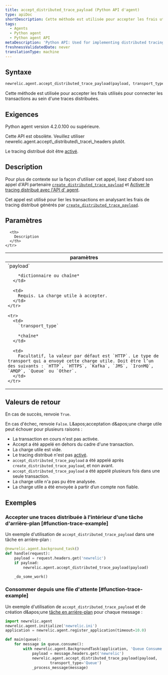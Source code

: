 ```yaml
---
title: accept_distributed_trace_payload (Python API d'agent)
type: apiDoc
shortDescription: Cette méthode est utilisée pour accepter les frais utilisés pour connecter les transactions au sein d'une traces distribuées.
tags:
  - Agents
  - Python agent
  - Python agent API
metaDescription: 'Python API: Used for implementing distributed tracing.'
freshnessValidatedDate: never
translationType: machine
---
```


## Syntaxe

```py
newrelic.agent.accept_distributed_trace_payload(payload, transport_type='HTTP')
```

Cette méthode est utilisée pour accepter les frais utilisés pour connecter les transactions au sein d'une traces distribuées.

## Exigences

Python agent version 4.2.0.100 ou supérieure.

<Callout variant="caution">
  Cette API est obsolète. Veuillez utiliser newrelic.agent.accept\_distributed\_trace\_headers plutôt.
</Callout>

Le tracing distribué doit être [activé](/docs/enable-distributed-tracing#python).

## Description

Pour plus de contexte sur la façon d'utiliser cet appel, lisez d'abord son appel d'API partenaire [`create_distributed_trace_payload`](/docs/agents/python-agent/python-agent-api/create_distributed_trace_payload) et [Activer le tracing distribué avec l'API d' agent](/docs/enable-distributed-tracing#agent-apis).

Cet appel est utilisé pour lier les transactions en analysant les frais de tracing distribué générés par [`create_distributed_trace_payload`](/docs/agents/python-agent/python-agent-api/create_distributed_trace_payload).

## Paramètres

<table>
  <thead>
    <tr>
      <th width="25%">
        paramètres
      </th>

      <th>
        Description
      </th>
    </tr>
  </thead>

  <tbody>
    <tr>
      <td>
        `payload`

        *dictionnaire ou chaîne*
      </td>

      <td>
        Requis. La charge utile à accepter.
      </td>
    </tr>

    <tr>
      <td>
        `transport_type`

        *chaîne*
      </td>

      <td>
        Facultatif, la valeur par défaut est `HTTP`. Le type de transport qui a envoyé cette charge utile. Doit être l’un des suivants : `HTTP`, `HTTPS`, `Kafka`, `JMS`, `IronMQ`, `AMQP`, `Queue` ou `Other`.
      </td>
    </tr>
  </tbody>
</table>

## Valeurs de retour

En cas de succès, renvoie `True`.

En cas d'échec, renvoie `False`. L&amp;apos;acceptation d&amp;apos;une charge utile peut échouer pour plusieurs raisons :

* La transaction en cours n'est pas activée.
* Accept a été appelé en dehors du cadre d'une transaction.
* La charge utile est vide.
* Le tracing distribué n'est pas [activé](/docs/enable-distributed-tracing).
* `accept_distributed_trace_payload` a été appelé après `create_distributed_trace_payload`, et non avant.
* `accept_distributed_trace_payload` a été appelé plusieurs fois dans une seule transaction.
* La charge utile n'a pas pu être analysée.
* La charge utile a été envoyée à partir d’un compte non fiable.

## Exemples

### Accepter une traces distribuée à l'intérieur d'une tâche d'arrière-plan [#function-trace-example]

Un exemple d'utilisation de `accept_distributed_trace_payload` dans une tâche en arrière-plan :

```py
@newrelic.agent.background_task()
def handle(request):
    payload = request.headers.get('newrelic')
    if payload:
        newrelic.agent.accept_distributed_trace_payload(payload)

    _do_some_work()
```

### Consommer depuis une file d'attente [#function-trace-example]

Un exemple d'utilisation de `accept_distributed_trace_payload` et de création d&amp;apos;une [tâche en arrière-plan](/docs/agents/python-agent/supported-features/python-background-tasks) pour chaque message :

```py
import newrelic.agent
newrelic.agent.initialize('newrelic.ini')
application = newrelic.agent.register_application(timeout=10.0)

def main(queue):
    for message in queue.consume():
        with newrelic.agent.BackgroundTask(application, 'Queue Consume'):
            payload = message.headers.get('newrelic')
            newrelic.agent.accept_distributed_trace_payload(payload,
                    transport_type='Queue')
            _process_message(message)
```